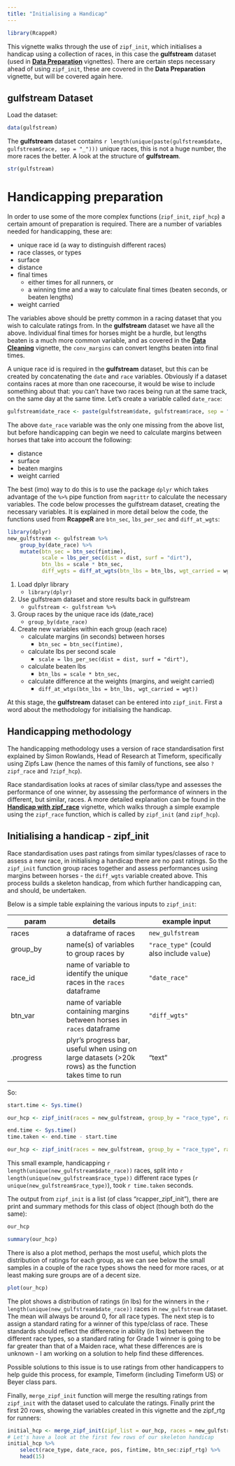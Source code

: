 ```yaml
---
title: "Initialising a Handicap"
---
```


```r
library(RcappeR)
```

This vignette walks through the use of `zipf_init`, which initialises a handicap using a collection of races, in this case the **gulfstream** dataset (used in [**Data Preparation**](data_prep.html) vignettes).  There are certain steps necessary ahead of using `zipf_init`, these are covered in the **Data Preparation** vignette, but will be covered again here.

## gulfstream Dataset

Load the dataset:
```r
data(gulfstream)
```

The **gulfstream** dataset contains `r length(unique(paste(gulfstream$date, gulfstream$race, sep = "_")))` unique races, this is not a huge number, the more races the better.  A look at the structure of **gulfstream**.

```r
str(gulfstream)
```

# Handicapping preparation

In order to use some of the more complex functions (`zipf_init`, `zipf_hcp`) a certain amount of preparation is required.  There are a number of variables needed for handicapping, these are:

* unique race id (a way to distinguish different races)
* race classes, or types
* surface
* distance
* final times
    + either times for all runners, or
    + a winning time and a way to calculate final times (beaten seconds, or beaten lengths)
* weight carried

The variables above should be pretty common in a racing dataset that you wish to calculate ratings from.  In the **gulfstream** dataset we have all the above.  Individual final times for horses might be a hurdle, but lengths beaten is a much more common variable, and as covered in the [**Data Cleaning**](data_cleaning.html) vignette, the `conv_margins` can convert lengths beaten into final times.

A unique race id is required in the **gulfstream** dataset, but this can be created by concatenating the `date` and `race` variables.  Obviously if a dataset contains races at more than one racecourse, it would be wise to include something about that: you can't have two races being run at the same track, on the same day at the same time.  Let's create a variable called `date_race`:

```r
gulfstream$date_race <- paste(gulfstream$date, gulfstream$race, sep = "_")
```

The above `date_race` variable was the only one missing from the above list, but before handicapping can begin we need to calculate margins between horses that take into account the following:

* distance
* surface
* beaten margins
* weight carried

The best (imo) way to do this is to use the package `dplyr` which takes advantage of the `%>%` pipe function from `magrittr` to calculate the necessary variables.  The code below processes the gulfstream dataset, creating the necessary variables.  It is explained in more detail below the code, the functions used from **RcappeR** are `btn_sec`, `lbs_per_sec` and `diff_at_wgts`:

```r
library(dplyr)
new_gulfstream <- gulfstream %>%
    group_by(date_race) %>%
    mutate(btn_sec = btn_sec(fintime),
           scale = lbs_per_sec(dist = dist, surf = "dirt"),
           btn_lbs = scale * btn_sec,
           diff_wgts = diff_at_wgts(btn_lbs = btn_lbs, wgt_carried = wgt))
```

1. Load dplyr library
    + `library(dplyr)`
2. Use gulfstream dataset and store results back in gulfstream
    + `gulfstream <- gulfstream %>%`
3. Group races by the unique race ids (date_race)
    + `group_by(date_race)`
4. Create new variables within each group (each race)
    + calculate margins (in seconds) between horses
        + `btn_sec = btn_sec(fintime),`
    + calculate lbs per second scale
        + `scale = lbs_per_sec(dist = dist, surf = "dirt"),`
    + calculate beaten lbs
        + `btn_lbs = scale * btn_sec,`
    + calculate difference at the weights (margins, and weight carried)
        + `diff_at_wtgs(btn_lbs = btn_lbs, wgt_carried = wgt))`

At this stage, the **gulfstream** dataset can be entered into `zipf_init`.  First a word about the methodology for initialising the handicap.

## Handicapping methodology

The handicapping methodology uses a version of race standardisation first explained by Simon Rowlands, Head of Research at Timeform, specifically using Zipfs Law (hence the names of this family of functions, see also `?zipf_race` and `?zipf_hcp`).

Race standardisation looks at races of similar class/type and assesses the performance of one winner, by assessing the performance of winners in the different, but similar, races.  A more detailed explanation can be found in the [**Handicap with zipf_race**](handicap_with_zipf_race.html) vignette, which walks through a simple example using the `zipf_race` function, which is called by `zipf_init` (and `zipf_hcp`).

## Initialising a handicap - zipf_init

Race standardisation uses past ratings from similar types/classes of race to assess a new race, in initialising a handicap there are no past ratings.  So the `zipf_init` function group races together and assess performances using margins between horses - the `diff_wgts` variable created above.  This process builds a skeleton handicap, from which further handicapping can, and should, be undertaken.

Below is a simple table explaining the various inputs to `zipf_init`:

param | details | example input
------|---------|---------
races | a dataframe of races | `new_gulfstream`
group\_by | name(s) of variables to group races by | `"race_type"` (could also include `value`)
race\_id | name of variable to identify the unique races in the `races` dataframe | `"date_race"`
btn\_var | name of variable containing margins between horses in `races` dataframe | `"diff_wgts"`
.progress | plyr's progress bar, useful when using on large datasets (>20k rows) as the function takes time to run | "text"

So:
```r
start.time <- Sys.time()

our_hcp <- zipf_init(races = new_gulfstream, group_by = "race_type", race_id = "date_race", btn_var = "diff_wgts")

end.time <- Sys.time()
time.taken <- end.time - start.time
```

```r
our_hcp <- zipf_init(races = new_gulfstream, group_by = "race_type", race_id = "date_race", btn_var = "diff_wgts", .progress = "text")
```

This small example, handicapping `r length(unique(new_gulfstream$date_race))` races, split into `r length(unique(new_gulfstream$race_type))` different race types (`r unique(new_gulfstream$race_type)`), took `r time.taken` seconds.

The output from `zipf_init` is a list (of class "rcapper\_zipf\_init"), there are print and summary methods for this class of object (though both do the same):

```r
our_hcp

summary(our_hcp)
```

There is also a plot method, perhaps the most useful, which plots the distribution of ratings for each group, as we can see below the small samples in a couple of the race types shows the need for more races, or at least making sure groups are of a decent size.

```r
plot(our_hcp)
```

The plot shows a distribution of ratings (in lbs) for the winners in the `r length(unique(new_gulfstream$date_race))` races in `new_gulfstream` dataset.  The mean will always be around 0, for all race types.  The next step is to assign a standard rating for a winner of this type/class of race.  These standards should reflect the difference in ability (in lbs) between the different race types, so a standard rating for Grade 1 winner is going to be far greater than that of a Maiden race, what these differences are is unknown - I am working on a solution to help find these differences.

Possible solutions to this issue is to use ratings from other handicappers to help guide this process, for example, Timeform (including Timeform US) or Beyer class pars.

Finally, `merge_zipf_init` function will merge the resulting ratings from `zipf_init` with the dataset used to calculate the ratings.  Finally print the first 20 rows, showing the variables created in this vignette and the zipf_rtg for runners:

```r
initial_hcp <- merge_zipf_init(zipf_list = our_hcp, races = new_gulfstream, btn_var = "diff_wgts")
# Let's have a look at the first few rows of our skeleton handicap
initial_hcp %>%
    select(race_type, date_race, pos, fintime, btn_sec:zipf_rtg) %>%
    head(15)
```
